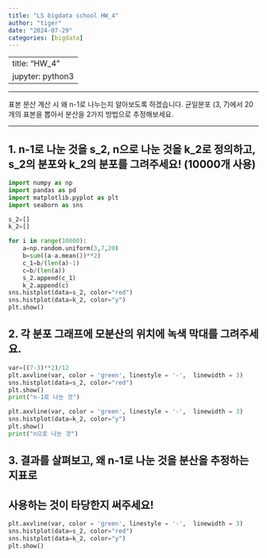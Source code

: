 ```yaml
---
title: "LS bigdata school HW_4"
author: "tiger"
date: "2024-07-29"
categories: [bigdata]
---
```


---
title: "HW_4"
jupyter: python3
---
***
표본 분산 계산 시 왜 n-1로 나누는지 알아보도록 하겠습니다. 균일분포 (3, 7)에서 20개의 표본을 뽑아서 분산을 2가지 방법으로 추정해보세요.      

***                           

## 1. n-1로 나눈 것을 s_2, n으로 나눈 것을 k_2로 정의하고, s_2의 분포와 k_2의 분포를 그려주세요! (10000개 사용)                     
```python
import numpy as np    
import pandas as pd
import matplotlib.pyplot as plt    
import seaborn as sns    

s_2=[]
k_2=[]

for i in range(10000):
    a=np.random.uniform(3,7,20)
    b=sum((a-a.mean())**2)
    c_1=b/(len(a)-1)
    c=b/(len(a))
    s_2.append(c_1)
    k_2.append(c)
sns.histplot(data=s_2, color="red")
sns.histplot(data=k_2, color="y")
plt.show()

```

## 2. 각 분포 그래프에 모분산의 위치에 녹색 막대를 그려주세요.
```python
var=((7-3)**2)/12
plt.axvline(var, color = 'green', linestyle = '-',  linewidth = 3)
sns.histplot(data=s_2, color="red")
plt.show()
print("n-1로 나눈 것")
```

```python
plt.axvline(var, color = 'green', linestyle = '-',  linewidth = 3)
sns.histplot(data=k_2, color="y")
plt.show()
print("n으로 나눈 것")
```

## 3. 결과를 살펴보고, 왜 n-1로 나눈 것을 분산을 추정하는 지표로 
## 사용하는 것이 타당한지 써주세요!
```python
plt.axvline(var, color = 'green', linestyle = '-',  linewidth = 3)
sns.histplot(data=s_2, color="red")
sns.histplot(data=k_2, color="y")
plt.show()
```


